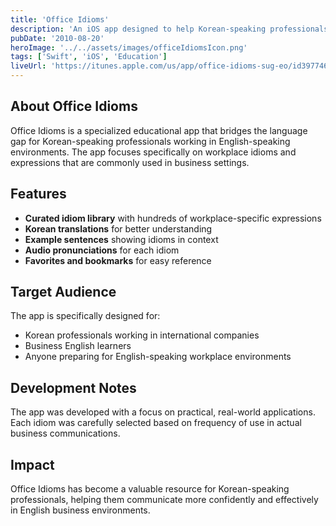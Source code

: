 ```yaml
---
title: 'Office Idioms'
description: 'An iOS app designed to help Korean-speaking professionals with English idioms used in workplace settings.'
pubDate: '2010-08-20'
heroImage: '../../assets/images/officeIdiomsIcon.png'
tags: ['Swift', 'iOS', 'Education']
liveUrl: 'https://itunes.apple.com/us/app/office-idioms-sug-eo/id397746999?mt=8'
---
```


## About Office Idioms

Office Idioms is a specialized educational app that bridges the language gap for Korean-speaking professionals working in English-speaking environments. The app focuses specifically on workplace idioms and expressions that are commonly used in business settings.

## Features

- **Curated idiom library** with hundreds of workplace-specific expressions
- **Korean translations** for better understanding
- **Example sentences** showing idioms in context
- **Audio pronunciations** for each idiom
- **Favorites and bookmarks** for easy reference

## Target Audience

The app is specifically designed for:

- Korean professionals working in international companies
- Business English learners
- Anyone preparing for English-speaking workplace environments

## Development Notes

The app was developed with a focus on practical, real-world applications. Each idiom was carefully selected based on frequency of use in actual business communications.

## Impact

Office Idioms has become a valuable resource for Korean-speaking professionals, helping them communicate more confidently and effectively in English business environments.
